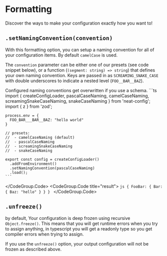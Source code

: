 # Formatting

Discover the ways to make your configuration exactly how you want to!


## `.setNamingConvention(convention)`

With this formatting option, you can setup a naming convention for all of your configuration items. By default `camelCase` is used.

The `convention` parameter can be either one of our presets (see code snippet below), or a function (`(segment: string) => string`) that defines your own naming convention.
Keys are passed in as `SCREAMING_SNAKE_CASE` with double underscores to indicate a nested level (`FOO__BAR__BAZ`).

<Note>
Configured naming conventions get overwritten if you use a schema.
</Note>

<CodeGroup>
  <CodeGroup.Code title="config.ts">
    ```ts
    import { createConfigLoader, pascalCaseNaming, camelCaseNaming, screamingSnakeCaseNaming, snakeCaseNaming } from 'neat-config';
    import { z } from 'zod';

    process.env = {
      FOO_BAR___BAR__BAZ: "hello world"
    }

    // presets:
    //  - camelCaseNaming (default)
    //  - pascalCaseNaming
    //  - screamingSnakeCaseNaming
    //  - snakeCaseNaming

    export const config = createConfigLoader()
      .addFromEnvironment()
      .setNamingConvention(pascalCaseNaming)
      .load();
    ```
  </CodeGroup.Code>
  <CodeGroup.Code title="result">
    ```js
    {
      FooBar: {
        Bar: {
          Baz: "hello"
        }
      }
    }
    ```
  </CodeGroup.Code>
</CodeGroup>

## `.unfreeze()`

by default, Your configuration is deep frozen using recursive `Object.freeze()`.
This means that you will get runtime errors when you try to assign anything, in typescript you will get a readonly type so you get compiler errors when trying to assign.

If you use the `unfreeze()` option, your output configuration will not be frozen as described above.
